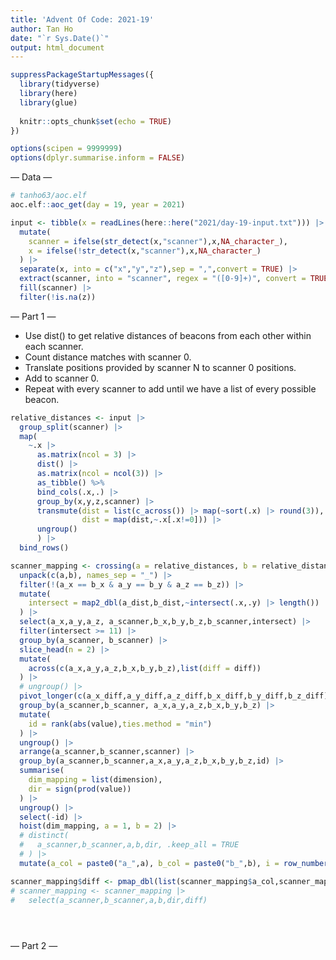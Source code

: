 ```yaml
---
title: 'Advent Of Code: 2021-19'
author: Tan Ho
date: "`r Sys.Date()`"
output: html_document
---
```


```r
suppressPackageStartupMessages({
  library(tidyverse)
  library(here)
  library(glue)
  
  knitr::opts_chunk$set(echo = TRUE)
})

options(scipen = 9999999)
options(dplyr.summarise.inform = FALSE)
```

--- Data ---

```r
# tanho63/aoc.elf
aoc.elf::aoc_get(day = 19, year = 2021)
```

```r
input <- tibble(x = readLines(here::here("2021/day-19-input.txt"))) |> 
  mutate(
    scanner = ifelse(str_detect(x,"scanner"),x,NA_character_),
    x = ifelse(!str_detect(x,"scanner"),x,NA_character_)
  ) |> 
  separate(x, into = c("x","y","z"),sep = ",",convert = TRUE) |> 
  extract(scanner, into = "scanner", regex = "([0-9]+)", convert = TRUE) |> 
  fill(scanner) |> 
  filter(!is.na(z))

```

--- Part 1 ---

- Use dist() to get relative distances of beacons from each other within each scanner.
- Count distance matches with scanner 0.
- Translate positions provided by scanner N to scanner 0 positions.
- Add to scanner 0.
- Repeat with every scanner to add until we have a list of every possible beacon.

```r

relative_distances <- input |> 
  group_split(scanner) |> 
  map(
    ~.x |> 
      as.matrix(ncol = 3) |> 
      dist() |> 
      as.matrix(ncol = ncol(3)) |> 
      as_tibble() %>%
      bind_cols(.x,.) |> 
      group_by(x,y,z,scanner) |>
      transmute(dist = list(c_across()) |> map(~sort(.x) |> round(3)),
                dist = map(dist,~.x[.x!=0])) |>
      ungroup()
      ) |> 
  bind_rows()

scanner_mapping <- crossing(a = relative_distances, b = relative_distances) |> 
  unpack(c(a,b), names_sep = "_") |> 
  filter(!(a_x == b_x & a_y == b_y & a_z == b_z)) |> 
  mutate(
    intersect = map2_dbl(a_dist,b_dist,~intersect(.x,.y) |> length())
  ) |> 
  select(a_x,a_y,a_z, a_scanner,b_x,b_y,b_z,b_scanner,intersect) |> 
  filter(intersect >= 11) |> 
  group_by(a_scanner, b_scanner) |> 
  slice_head(n = 2) |> 
  mutate(
    across(c(a_x,a_y,a_z,b_x,b_y,b_z),list(diff = diff))
  ) |> 
  # ungroup() |> 
  pivot_longer(c(a_x_diff,a_y_diff,a_z_diff,b_x_diff,b_y_diff,b_z_diff), names_to = c("scanner","dimension",NA),names_sep = "_") |> 
  group_by(a_scanner,b_scanner, a_x,a_y,a_z,b_x,b_y,b_z) |> 
  mutate(
    id = rank(abs(value),ties.method = "min")
  ) |> 
  ungroup() |> 
  arrange(a_scanner,b_scanner,scanner) |> 
  group_by(a_scanner,b_scanner,a_x,a_y,a_z,b_x,b_y,b_z,id) |> 
  summarise(
    dim_mapping = list(dimension),
    dir = sign(prod(value))
  ) |> 
  ungroup() |> 
  select(-id) |> 
  hoist(dim_mapping, a = 1, b = 2) |> 
  # distinct(
  #   a_scanner,b_scanner,a,b,dir, .keep_all = TRUE
  # ) |> 
  mutate(a_col = paste0("a_",a), b_col = paste0("b_",b), i = row_number())

scanner_mapping$diff <- pmap_dbl(list(scanner_mapping$a_col,scanner_mapping$b_col,scanner_mapping$i), ~ scanner_mapping[[..2]][[..3]]-scanner_mapping[[..1]][[..3]])
# scanner_mapping <- scanner_mapping |> 
#   select(a_scanner,b_scanner,a,b,dir,diff)


  

```

--- Part 2 ---

```r

```


